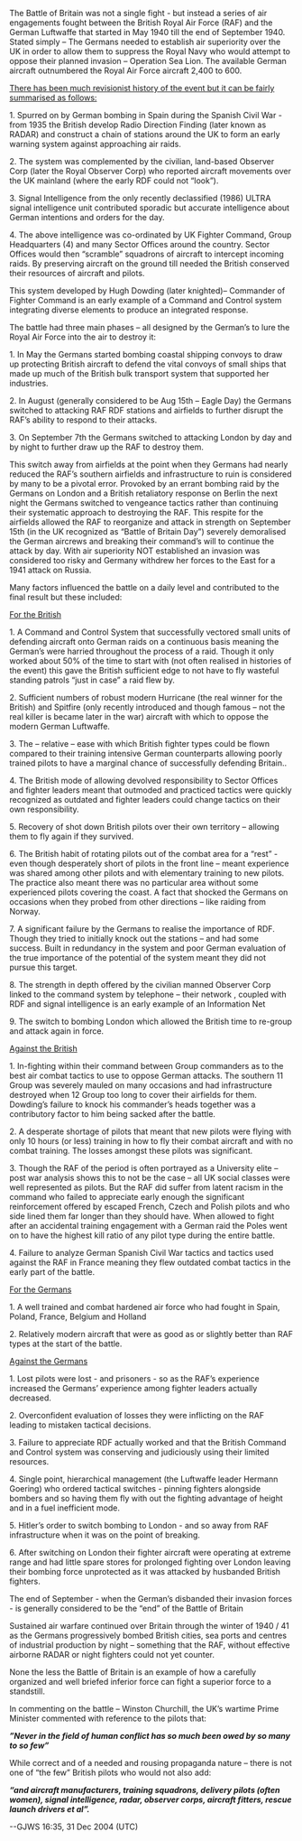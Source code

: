 {{rfd}}
The Battle of Britain was not a single fight  - but instead a series of air engagements fought between the British Royal Air Force (RAF) and the German Luftwaffe that started in May 1940 till the end of September 1940.  Stated simply – The Germans needed to establish air superiority over the UK in order to allow them to suppress the Royal Navy who would attempt to oppose their planned invasion – Operation Sea Lion.  The available German aircraft outnumbered the Royal Air Force aircraft 2,400 to 600.

[[There has been much revisionist history of the event but it can be fairly summarised as follows:]]

1.	Spurred on by German bombing in Spain during the Spanish Civil War - from 1935 the British develop Radio Direction Finding (later known as RADAR) and construct a chain of stations around the UK to form an early warning system against approaching air raids.

2.	The system was complemented by the civilian, land-based Observer Corp (later the Royal Observer Corp) who reported aircraft movements over the UK mainland (where the early RDF could not “look”).

3.	Signal Intelligence from the only recently declassified (1986) ULTRA signal intelligence unit contributed sporadic but accurate intelligence about German intentions and orders for the day.

4.	The above intelligence was co-ordinated by UK Fighter Command, Group Headquarters (4) and many Sector Offices around the country.  Sector Offices would then “scramble” squadrons of aircraft to intercept incoming raids.  By preserving aircraft on the ground till needed the British conserved their resources of aircraft and pilots.

This system developed by Hugh Dowding (later knighted)– Commander of Fighter Command is an early example of a Command and Control system integrating diverse elements to produce an integrated response.

The battle had three main phases – all designed by the German’s to lure the Royal Air Force into the air to destroy it:

1.	In May the Germans started bombing coastal shipping convoys to draw up protecting British aircraft to defend the vital convoys of small ships that made up much of the British bulk transport system that supported her industries.

2.	In August (generally considered to be Aug 15th – Eagle Day) the Germans switched to attacking RAF RDF stations and airfields to further disrupt the RAF’s ability to respond to their attacks.

3.	On September 7th the Germans switched to attacking London by day and by night to further draw up the RAF to destroy them.  

This switch away from airfields at the point when they Germans had nearly reduced the RAF’s southern airfields and infrastructure to ruin is considered by many to be a pivotal error.  Provoked by an errant bombing raid by the Germans on London and a British retaliatory response on Berlin the next night the Germans switched to vengeance tactics rather than continuing their systematic approach to destroying the RAF.  This respite for the airfields allowed the RAF to reorganize and attack in strength on September 15th (in the UK recognized as “Battle of Britain Day”) severely demoralised the German aircrews and breaking their command’s will to continue the attack by day.  With air superiority NOT established an invasion was considered too risky and Germany withdrew her forces to the East for a 1941 attack on Russia.


Many factors influenced the battle on a daily level and contributed to the final result but these included:

[[For the British]]

1.	A Command and Control System that successfully vectored small units of defending aircraft onto German raids on a continuous basis meaning the German’s were harried throughout the process of a raid.  Though it only worked about 50% of the time to start with (not often realised in histories of the event) this gave the British sufficient edge to not have to fly wasteful standing patrols “just in case” a raid flew by.

2.	Sufficient numbers of robust modern Hurricane (the real winner for the British) and Spitfire (only recently introduced and though famous – not the real killer is became later in the war) aircraft with which to oppose the modern German Luftwaffe.

3.	The – relative – ease with which British fighter types could be flown compared to their training intensive German counterparts allowing poorly trained pilots to have a marginal chance of successfully defending Britain..

4.	The British mode of allowing devolved responsibility to Sector Offices and fighter leaders meant that outmoded and practiced tactics were quickly recognized as outdated and fighter leaders could change tactics on their own responsibility.

5.	Recovery of shot down British pilots over their own territory – allowing them to fly again if they survived.

6.	The British habit of rotating pilots out of the combat area for a “rest” - even though desperately short of pilots in the front line – meant experience was shared among other pilots and with elementary training to new pilots.  The practice also meant there was no particular area without some experienced pilots covering the coast.  A fact that shocked the Germans on occasions when they probed from other directions – like raiding from Norway.

7.	A significant failure by the Germans to realise the importance of RDF.  Though they tried to initially knock out the stations – and had some success.  Built in redundancy in the system and poor German evaluation of the true importance of the potential of the system meant they did not pursue this target.

8.	The strength in depth offered by the civilian manned Observer Corp linked to the command system by telephone – their  network , coupled with RDF and signal intelligence is an early example of an Information Net 

9.	The switch to bombing London which allowed the British time to re-group and attack again in force. 


[[Against the British]]

1.	In-fighting within their command between Group commanders as to the best air combat tactics to use to oppose German attacks.  The southern 11 Group was severely mauled on many occasions and had infrastructure destroyed when 12 Group too long to cover their airfields for them.  Dowding’s failure to knock his commander’s heads together was a contributory factor to him being sacked after the battle.

2.	A desperate shortage of pilots that meant that new pilots were flying with only 10 hours (or less) training in how to fly their combat aircraft and with no combat training.  The losses amongst these pilots was significant.

3.	Though the RAF of the period is often portrayed as a University elite – post war analysis shows this to not be the case – all UK social classes were well represented as pilots.  But the RAF did suffer from latent racism in the command who failed to appreciate early enough the significant reinforcement offered by escaped French, Czech and Polish pilots and who side lined them far longer than they should have.  When allowed to fight after an accidental training engagement with a German raid the Poles went on to have the highest kill ratio of any pilot type during the entire battle.

4.	Failure to analyze German Spanish Civil War tactics and tactics used against the RAF in France meaning they flew outdated combat tactics in the early part of the battle.

[[For the Germans]]

1.	A well trained and combat hardened air force who had fought in Spain, Poland, France, Belgium and Holland

2.	Relatively modern aircraft that were as good as or slightly better than RAF types at the start of the battle.



[[Against the Germans]]

1.	Lost pilots were lost - and prisoners - so as the RAF’s experience increased the Germans’ experience among fighter leaders actually decreased.

2.	Overconfident evaluation of losses they were inflicting on the RAF leading to mistaken tactical decisions.

3.	Failure to appreciate RDF actually worked and that the British Command and Control system was conserving and judiciously using their limited resources.

4.	Single point, hierarchical management (the Luftwaffe leader Hermann Goering) who ordered tactical switches - pinning fighters alongside bombers and so having them fly with out the fighting advantage of height and in a fuel inefficient mode.

5.	Hitler’s order to switch bombing to London - and so away from RAF infrastructure when it was on the point of breaking.

6.	After switching on London their fighter aircraft were operating at extreme range and had little spare stores for prolonged fighting over London leaving their bombing force unprotected as it was attacked by husbanded British fighters.


The end of September - when the German’s disbanded their invasion forces - is generally considered to be the “end” of the Battle of Britain

Sustained air warfare continued over Britain through the winter of 1940 / 41 as the Germans progressively bombed British cities, sea ports and centres of industrial production by night – something that the RAF, without effective airborne RADAR or night fighters could not yet counter.

None the less the Battle of Britain is an example of how a carefully organized and well briefed inferior force can fight a superior force to a standstill.

In commenting on the battle – Winston Churchill, the UK’s wartime Prime Minister commented with reference to the pilots that:

'''''”Never in the field of human conflict has so much been owed by so many to so few”'''''

While correct and of a needed and rousing propaganda nature – there is not one of “the few” British pilots who would not also add:

'''''“and aircraft manufacturers, training squadrons, delivery pilots (often women), signal intelligence, radar, observer corps, aircraft fitters, rescue launch drivers et al”.'''''

--GJWS 16:35, 31 Dec 2004 (UTC)
